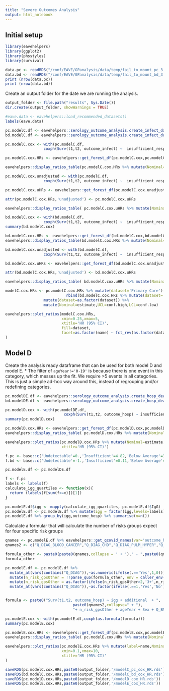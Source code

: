 ```yaml
---
title: "Severe Outcomes Analysis"
output: html_notebook
---
```




## Initial setup

```r
library(eavehelpers)
library(ggplot2)
library(phsstyles)
library(survival)

data.pc <- readRDS("/conf/EAVE/GPanalysis/data/temp/fail_to_mount_pc_3.rds")
data.bd <- readRDS("/conf/EAVE/GPanalysis/data/temp/fail_to_mount_bd_3.rds")
print (nrow(data.pc))
print (nrow(data.bd))
```

Create an output folder for the date we are running the analysis.

```r
output_folder <- file.path("results", Sys.Date())
dir.create(output_folder, showWarnings = TRUE)
```



```r
#eave.data <- eavehelpers::load_recommended_datasets() 
labels(eave.data)
```


```r
pc.modelC.df <- eavehelpers::serology_outcome_analysis.create_infect_dataframe(data.pc,eave.data) %>% code_vars()
bd.modelC.df <- eavehelpers::serology_outcome_analysis.create_infect_dataframe(data.bd,eave.data) %>% code_vars()
```


```r
pc.modelC.cox <- with(pc.modelC.df,
                 coxph(Surv(t1,t2, outcome_infect) ~  insufficient_response + n_risk_gps + ageYear + Sex + shielding + ch_resident + Q_BMI + simd2020v2_sc_quintile + ur6_2016_name + additional ))

pc.modelC.cox.HRs <- eavehelpers::get_forest_df(pc.modelC.cox,pc.modelC.df)

eavehelpers::display_ratios_table(pc.modelC.cox.HRs %>% mutate(Nominal=estimate,LCL=conf.low,UCL=conf.high,label=name))
```


```r
pc.modelC.cox.unadjusted <- with(pc.modelC.df,
                 coxph(Surv(t1,t2, outcome_infect) ~  insufficient_response ))

pc.modelC.cox.uHRs <- eavehelpers::get_forest_df(pc.modelC.cox.unadjusted,pc.modelC.df)

attr(pc.modelC.cox.HRs,'unadjusted') <- pc.modelC.cox.uHRs

eavehelpers::display_ratios_table( pc.modelC.cox.uHRs %>% mutate(Nominal=estimate,LCL=conf.low,UCL=conf.high,label=name))
```



```r
bd.modelC.cox <- with(bd.modelC.df,
                 coxph(Surv(t1,t2, outcome_infect) ~  insufficient_response + n_risk_gps + ageYear + Sex + shielding  + Q_BMI + simd2020v2_sc_quintile + ur6_2016_name + additional ))
summary(bd.modelC.cox)
```


```r
bd.modelC.cox.HRs <- eavehelpers::get_forest_df(bd.modelC.cox,bd.modelC.df)
eavehelpers::display_ratios_table(bd.modelC.cox.HRs %>% mutate(Nominal=estimate,LCL=conf.low,UCL=conf.high,label=name))
```


```r
bd.modelC.cox.unadjusted <- with(bd.modelC.df,
                 coxph(Surv(t1,t2, outcome_infect) ~  insufficient_response ))

bd.modelC.cox.uHRs <- eavehelpers::get_forest_df(bd.modelC.cox.unadjusted,bd.modelC.df)

attr(bd.modelC.cox.HRs,'unadjusted') <- bd.modelC.cox.uHRs

eavehelpers::display_ratios_table( bd.modelC.cox.uHRs %>% mutate(Nominal=estimate,LCL=conf.low,UCL=conf.high,label=name))
```



```r

modelC.cox.HRs <- pc.modelC.cox.HRs %>% mutate(dataset='Primary Care') %>% 
                           rbind(bd.modelC.cox.HRs %>% mutate(dataset='Blood Donors')) %>%
                 mutate(dataset=as.factor(dataset)) %>%
                 mutate(Nominal=estimate,UCL=conf.high,LCL=conf.low)

eavehelpers::plot_ratios(modelC.cox.HRs,
                         xmin=0.25,xmax=5,
                         xtitle='HR (95% CI)',
                         fill=dataset,
                         facet=as.factor(name) ~ fct_rev(as.factor(dataset))
) 
```


## Model D


Create the analysis ready dataframe that can be used for both model D and model E.
* The filter of `ageYear!='0-19'` is because there is one event in this category, which messes up the fit. We require >5 events in all categories. This is just a simple  ad-hoc way around this, instead of regrouping and/or redefining categories.

```r
pc.modelDE.df <- eavehelpers::serology_outcome_analysis.create_hosp_death_dataframe(data.pc,eave.data) %>% code_vars() %>% filter(ageYear!='0-19')
bd.modelDE.df <- eavehelpers::serology_outcome_analysis.create_hosp_death_dataframe(data.bd,eave.data) %>% code_vars() %>% filter(ageYear!='0-19')
```


```r
pc.modelD.cox <- with(pc.modelDE.df,
                          coxph(Surv(t1,t2, outcome_hosp) ~ insufficient_response + additional + n_risk_gps + ageYear + Sex + Q_BMI  ))
summary(pc.modelD.cox)
```



```r
pc.modelD.cox.HRs <- eavehelpers::get_forest_df(pc.modelD.cox,pc.modelDE.df)
eavehelpers::display_ratios_table( pc.modelD.cox.HRs %>% mutate(Nominal=estimate,LCL=conf.low,UCL=conf.high,label=name))
```

```r
eavehelpers::plot_ratios(pc.modelD.cox.HRs %>% mutate(Nominal=estimate,LCL=conf.low,UCL=conf.high,label=name),
                         xtitle='HR (95% CI)')
```


```r
f.pc <- base::c('Undetectable'=0.,'Insufficient'=4.82,'Below Average'=33.3,'Average'=230.,'Above Average'=2000)
f.bd <- base::c('Undetectable'=-1.,'Insufficient'=0.11,'Below Average'=0.7,'Average'=5,'Above Average'=8.5)

pc.modelE.df <- pc.modelDE.df 

f <- f.pc
labels <- labels(f)
calculate_igg_quartiles <- function(x){
  return (labels(f[sum(f<=x)])[1])
}

pc.modelE.df$igg <- mapply(calculate_igg_quartiles, pc.modelE.df$IgG)
pc.modelE.df <- pc.modelE.df %>% mutate(igg = factor(igg,levels=labels)) %>% mutate(igg=fct_relevel(igg,'Average'))
pc.modelE.df %>% group_by(igg,outcome_hosp) %>% summarise(n=n())

```

Calculate a formular that will calculate the number of risks groups expect for four specific risk groups
```r
qnames <- pc.modelE.df %>% eavehelpers::get_qcovid_names(var='outcome_hosp',condition=1,n=1)
qnames2 <- c("Q_DIAG_BLOOD_CANCER","Q_DIAG_CHD","Q_DIAG_PULM_HYPER","Q_DIAG_COPD")

formula_other <- paste0(paste0(qnames,collapse = ' + ')," - ",paste0(qnames2,collapse = ' - '))
formula_other
```


```r
pc.modelE.df <- pc.modelE.df %>%
  mutate_at(vars(contains("Q_DIAG")),~as.numeric(ifelse(.=='Yes',1,0))) %>%
  mutate(n_risk_gpsOther = !!parse_quo(formula_other, env = caller_env())) %>%
  mutate(n_risk_gpsOther = as.factor(ifelse(n_risk_gpsOther>2,'3+',n_risk_gpsOther))) %>% 
  mutate_at(vars(contains("Q_DIAG")),~as.factor(ifelse(.==1,'Yes','No'))) 


formula <- paste0("Surv(t1,t2, outcome_hosp) ~ igg + additional  + ",
                              paste0(qnames2,collapse=" + "),
                              "+ n_risk_gpsOther + ageYear + Sex + Q_BMI " )

pc.modelE.cox <- with(pc.modelE.df,coxph(as.formula(formula)))
summary(pc.modelE.cox)
```

```r
pc.modelE.cox.HRs <- eavehelpers::get_forest_df(pc.modelE.cox,pc.modelE.df)
eavehelpers::display_ratios_table( pc.modelE.cox.HRs %>% mutate(Nominal=estimate,LCL=conf.low,UCL=conf.high,label=name))
```

```r
eavehelpers::plot_ratios(pc.modelE.cox.HRs %>% mutate(label=name,Nominal=estimate,LCL=conf.low,UCL=conf.high),
                         xmin=0.1,xmax=10,
                         xtitle='HR (95% CI)'
)
```

```r
saveRDS(pc.modelC.cox.HRs,paste0(output_folder,'/modelC_pc_cox_HR.rds'))
saveRDS(bd.modelC.cox.HRs,paste0(output_folder,'/modelC_bd_cox_HR.rds'))
saveRDS(pc.modelD.cox.HRs,paste0(output_folder,'/modelD_cox_HR.rds'))
saveRDS(pc.modelE.cox.HRs,paste0(output_folder,'/modelE_cox_HR.rds'))
```


